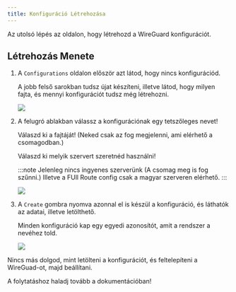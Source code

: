 ```yaml
---
title: Konfiguráció Létrehozása
---
```



Az utolsó lépés az oldalon, hogy létrehozd a WireGuard konfigurációt.

 ## Létrehozás Menete

<Steps>

1. A `Configurations` oldalon először azt látod, hogy nincs konfigurációd.

	A jobb felső sarokban tudsz újat készíteni, illetve látod, hogy milyen fajta, és mennyi konfigurációt tudsz még létrehozni.

	![](/assets/create-config1.png)

2. A felugró ablakban válassz a konfigurációnak egy tetszőleges nevet!

	Válaszd ki a fajtáját! (Neked csak az fog megjelenni, ami elérhető a csomagodban.)
	
	Válaszd ki melyik szervert szeretnéd használni!

	:::note
	Jelenleg nincs ingyenes szerverünk (A csomag meg is fog szűnni.)
	Illetve a FUll Route config csak a magyar szerveren elérhető.
	:::

	![](/assets/create-config2.png)

3. A `Create` gombra nyomva azonnal el is készül a konfiguráció, és láthatók az adatai, illetve letölthető.

	Minden konfiguráció kap egy egyedi azonosítót, amit a rendszer a nevéhez told.

	![](/assets/create-config3.png)

</Steps>

Nincs más dolgod, mint letölteni a konfigurációt, és feltelepíteni a WireGuad-ot, majd beállítani.

A folytatáshoz haladj tovább a dokumentációban!
